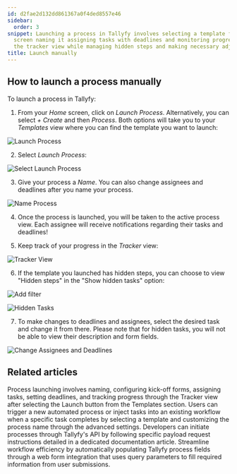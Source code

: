 ```yaml
---
id: d2fae2d132dd861367a0f4ded8557e46
sidebar:
  order: 3
snippet: Launching a process in Tallyfy involves selecting a template from the home
  screen naming it assigning tasks with deadlines and monitoring progress through
  the tracker view while managing hidden steps and making necessary adjustments.
title: Launch manually
---
```


## How to launch a process manually

To launch a process in Tallyfy:

1. From your _Home_ screen, click on _Launch Process_. Alternatively, you can select _+ Create_ and then _Process_. Both options will take you to your _Templates_ view where you can find the template you want to launch:

![Launch Process](https://screenshots.tallyfy.com/tallyfy%2Fpro%2Fdesktop-light-launch-process-from-home.png)

2. Select _Launch Process_:

![Select Launch Process](https://screenshots.tallyfy.com/tallyfy%2Fpro%2Fdesktop-light-click-launch-process.png)

3. Give your process a _Name_. You can also change assignees and deadlines after you name your process.

![Name Process](https://screenshots.tallyfy.com/tallyfy%2Fpro%2Fdesktop-light-name-process-before-launch.png)

4. Once the process is launched, you will be taken to the active process view. Each assignee will receive notifications regarding their tasks and deadlines!

5. Keep track of your progress in the _Tracker_ view:

![Tracker View](https://screenshots.tallyfy.com/tallyfy%2Fpro%2Fdesktop-light-showcase-tracker-tab.png)

6. If the template you launched has hidden steps, you can choose to view "Hidden steps" in the "Show hidden tasks" option:

![Add filter](https://screenshots.tallyfy.com/tallyfy%2Fpro%2Fdesktop-light-click-filter.png)

![Hidden Tasks](https://screenshots.tallyfy.com/tallyfy%2Fpro%2Fdesktop-light-click-show-hidden-tasks.png)

7. To make changes to deadlines and assignees, select the desired task and change it from there. Please note that for hidden tasks, you will not be able to view their description and form fields.

![Change Assignees and Deadlines](https://screenshots.tallyfy.com/tallyfy%2Fpro%2Fdesktop-light-change-deadlines-ongoing-process.png)


## Related articles
<CardGrid>
<LinkTitleCard header="<b>Tutorials > Launch a process</b>" href="/products/pro/tutorials/your-first-process/" > Process launching involves naming, configuring kick-off forms, assigning tasks, setting deadlines, and tracking progress through the Tracker view after selecting the Launch button from the Templates section. </LinkTitleCard>
<LinkTitleCard header="<b>Launching > Launch another process when a task is completed</b>" href="/products/pro/launching/launch-process-when-task-is-completed/" > Users can trigger a new automated process or inject tasks into an existing workflow when a specific task completes by selecting a template and customizing the process name through the advanced settings. </LinkTitleCard>
<LinkTitleCard header="<b>Triggers > Launch via API</b>" href="/products/pro/launching/triggers/via-api/" > Developers can initiate processes through Tallyfy's API by following specific payload request instructions detailed in a dedicated documentation article. </LinkTitleCard>
<LinkTitleCard header="<b>Launching > Launch a process from a web form</b>" href="/products/pro/launching/how-to-launch-a-tallyfy-process-from-a-webform/" > Streamline workflow efficiency by automatically populating Tallyfy process fields through a web form integration that uses query parameters to fill required information from user submissions. </LinkTitleCard>
</CardGrid>